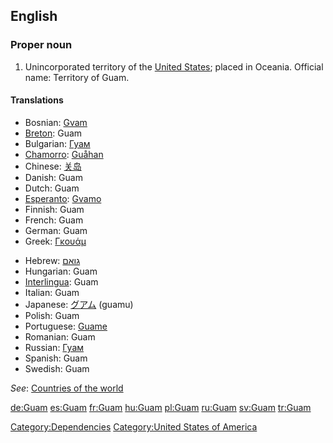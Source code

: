 ==English==

===Proper noun===

# Unincorporated territory of the [[United States]]; placed in Oceania. Official name: Territory of Guam.

====Translations====
{{top}}
*Bosnian: [[Gvam]] {{m}}
*[[Breton]]: Guam
*Bulgarian: [[Гуам]]
*[[Chamorro]]: [[Guåhan]]
*Chinese: [[关岛]]
*Danish: Guam
*Dutch: Guam
*[[Esperanto]]: [[Gvamo]]
*Finnish: Guam
*French: Guam
*German: Guam
*Greek: [[Γκουάμ]]
{{mid}}
*Hebrew: [[גואם]]
*Hungarian: Guam
*[[Interlingua]]: Guam
*Italian: Guam
*Japanese: [[グアム]] (guamu)
*Polish: Guam
*Portuguese: [[Guame]]
*Romanian: Guam {{n}}
*Russian: [[Гуам]]
*Spanish: Guam
*Swedish: Guam
{{bottom}}

''See'': [[Countries of the world]]

[[Category:Dependencies]]
[[Category:United States of America]]

[[de:Guam]]
[[es:Guam]]
[[fr:Guam]]
[[hu:Guam]]
[[pl:Guam]]
[[ru:Guam]]
[[sv:Guam]]
[[tr:Guam]]